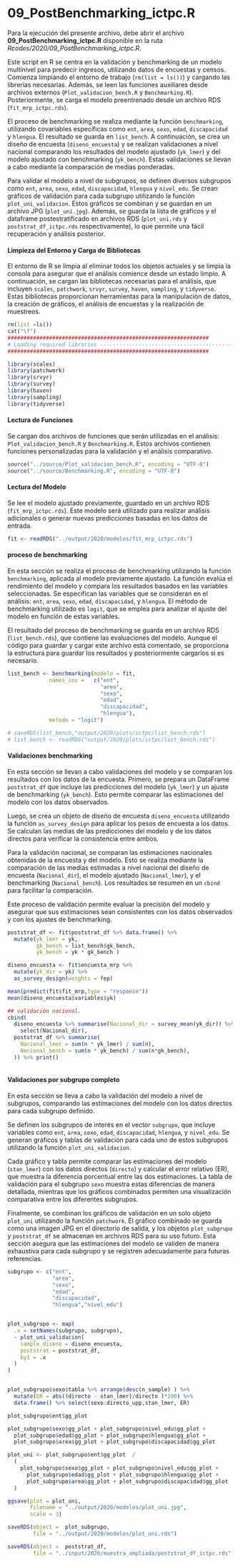 # 09_PostBenchmarking_ictpc.R {-}

Para la ejecución del presente archivo, debe abrir el archivo **09_PostBenchmarking_ictpc.R** disponible en la ruta *Rcodes/2020/09_PostBenchmarking_ictpc.R*.

Este script en R se centra en la validación y benchmarking de un modelo multinivel para predecir ingresos, utilizando datos de encuestas y censos. Comienza limpiando el entorno de trabajo (`rm(list = ls())`) y cargando las librerías necesarias. Además, se leen las funciones auxiliares desde archivos externos (`Plot_validacion_bench.R` y `Benchmarking.R`). Posteriormente, se carga el modelo preentrenado desde un archivo RDS (`fit_mrp_ictpc.rds`).

El proceso de benchmarking se realiza mediante la función `benchmarking`, utilizando covariables específicas como `ent`, `area`, `sexo`, `edad`, `discapacidad` y `hlengua`. El resultado se guarda en `list_bench`. A continuación, se crea un diseño de encuesta (`diseno_encuesta`) y se realizan validaciones a nivel nacional comparando los resultados del modelo ajustado (`yk_lmer`) y del modelo ajustado con benchmarking (`yk_bench`). Estas validaciones se llevan a cabo mediante la comparación de medias ponderadas.

Para validar el modelo a nivel de subgrupos, se definen diversos subgrupos como `ent`, `area`, `sexo`, `edad`, `discapacidad`, `hlengua` y `nivel_edu`. Se crean gráficos de validación para cada subgrupo utilizando la función `plot_uni_validacion`. Estos gráficos se combinan y se guardan en un archivo JPG (`plot_uni.jpg`). Además, se guarda la lista de gráficos y el dataframe postestratificado en archivos RDS (`plot_uni.rds` y `poststrat_df_ictpc.rds` respectivamente), lo que permite una fácil recuperación y análisis posterior.


#### Limpieza del Entorno y Carga de Bibliotecas{-}

El entorno de R se limpia al eliminar todos los objetos actuales y se limpia la consola para asegurar que el análisis comience desde un estado limpio. A continuación, se cargan las bibliotecas necesarias para el análisis, que incluyen `scales`, `patchwork`, `srvyr`, `survey`, `haven`, `sampling`, y `tidyverse`. Estas bibliotecas proporcionan herramientas para la manipulación de datos, la creación de gráficos, el análisis de encuestas y la realización de muestreos.





```r
rm(list =ls())
cat("\f")
###############################################################
# Loading required libraries ----------------------------------------------
###############################################################

library(scales)
library(patchwork)
library(srvyr)
library(survey)
library(haven)
library(sampling)
library(tidyverse)
```

#### Lectura de Funciones{-}

Se cargan dos archivos de funciones que serán utilizadas en el análisis: `Plot_validacion_bench.R` y `Benchmarking.R`. Estos archivos contienen funciones personalizadas para la validación y el análisis comparativo.

```r
source("../source/Plot_validacion_bench.R", encoding = "UTF-8")
source("../source/Benchmarking.R", encoding = "UTF-8")
```

#### Lectura del Modelo {-}

Se lee el modelo ajustado previamente, guardado en un archivo RDS (`fit_mrp_ictpc.rds`). Este modelo será utilizado para realizar análisis adicionales o generar nuevas predicciones basadas en los datos de entrada.

```r
fit <- readRDS("../output/2020/modelos/fit_mrp_ictpc.rds")
```

#### proceso de benchmarking{-}

En esta sección se realiza el proceso de benchmarking utilizando la función `benchmarking`, aplicada al modelo previamente ajustado. La función evalúa el rendimiento del modelo y compara los resultados basados en las variables seleccionadas. Se especifican las variables que se consideran en el análisis: `ent`, `area`, `sexo`, `edad`, `discapacidad`, y `hlengua`. El método de benchmarking utilizado es `logit`, que se emplea para analizar el ajuste del modelo en función de estas variables.

El resultado del proceso de benchmarking se guarda en un archivo RDS (`list_bench.rds`), que contiene las evaluaciones del modelo. Aunque el código para guardar y cargar este archivo está comentado, se proporciona la estructura para guardar los resultados y posteriormente cargarlos si es necesario.

```r
list_bench <- benchmarking(modelo = fit,
             names_cov =   c("ent",
                             "area",
                             "sexo",
                             "edad",
                             "discapacidad",
                             "hlengua"),                      
             metodo = "logit")

# saveRDS(list_bench,"output/2020/plots/ictpc/list_bench.rds")
# list_bench <- readRDS("output/2020/plots/ictpc/list_bench.rds")
```

#### Validaciones benchmarking {-}

En esta sección se llevan a cabo validaciones del modelo y se comparan los resultados con los datos de la encuesta. Primero, se prepara un DataFrame `poststrat_df` que incluye las predicciones del modelo (`yk_lmer`) y un ajuste de benchmarking (`yk_bench`). Esto permite comparar las estimaciones del modelo con los datos observados.

Luego, se crea un objeto de diseño de encuesta `diseno_encuesta` utilizando la función `as_survey_design` para aplicar los pesos de encuesta a los datos. Se calculan las medias de las predicciones del modelo y de los datos directos para verificar la consistencia entre ambos.

Para la validación nacional, se comparan las estimaciones nacionales obtenidas de la encuesta y del modelo. Esto se realiza mediante la comparación de las medias estimadas a nivel nacional del diseño de encuesta (`Nacional_dir`), el modelo ajustado (`Nacional_lmer`), y el benchmarking (`Nacional_bench`). Los resultados se resumen en un `cbind` para facilitar la comparación.

Este proceso de validación permite evaluar la precisión del modelo y asegurar que sus estimaciones sean consistentes con los datos observados y con los ajustes de benchmarking.

```r
poststrat_df <- fit$poststrat_df %>% data.frame() %>%  
  mutate(yk_lmer = yk,
         gk_bench = list_bench$gk_bench,
         yk_bench = yk * gk_bench )

diseno_encuesta <- fit$encuesta_mrp %>% 
  mutate(yk_dir = yk) %>% 
  as_survey_design(weights = fep)

mean(predict(fit$fit_mrp,type = "response"))
mean(diseno_encuesta$variables$yk)

## validación nacional.
cbind(
  diseno_encuesta %>% summarise(Nacional_dir = survey_mean(yk_dir)) %>% 
    select(Nacional_dir),
  poststrat_df %>% summarise(
    Nacional_lmer = sum(n * yk_lmer) / sum(n),
    Nacional_bench = sum(n * yk_bench) / sum(n*gk_bench),
  )) %>% print()



```

#### Validaciones por subgrupo completo{-}

En esta sección se lleva a cabo la validación del modelo a nivel de subgrupos, comparando las estimaciones del modelo con los datos directos para cada subgrupo definido. 

Se definen los subgrupos de interés en el vector `subgrupo`, que incluye variables como `ent`, `area`, `sexo`, `edad`, `discapacidad`, `hlengua`, y `nivel_edu`. Se generan gráficos y tablas de validación para cada uno de estos subgrupos utilizando la función `plot_uni_validacion`. 

Cada gráfico y tabla permite comparar las estimaciones del modelo (`stan_lmer`) con los datos directos (`directo`) y calcular el error relativo (ER), que muestra la diferencia porcentual entre las dos estimaciones. La tabla de validación para el subgrupo `sexo` muestra estas diferencias de manera detallada, mientras que los gráficos combinados permiten una visualización comparativa entre los diferentes subgrupos.

Finalmente, se combinan los gráficos de validación en un solo objeto `plot_uni` utilizando la función `patchwork`. El gráfico combinado se guarda como una imagen JPG en el directorio de salida, y los objetos `plot_subgrupo` y `poststrat_df` se almacenan en archivos RDS para su uso futuro. Esta sección asegura que las estimaciones del modelo se validen de manera exhaustiva para cada subgrupo y se registren adecuadamente para futuras referencias.

```r
subgrupo <- c("ent",
              "area",
              "sexo",
              "edad",
              "discapacidad",
              "hlengua","nivel_edu")


plot_subgrupo <- map(
  .x = setNames(subgrupo, subgrupo),
  ~ plot_uni_validacion(
    sample_diseno = diseno_encuesta,
    poststrat = poststrat_df,
    by1 = .x
  )
)


plot_subgrupo$sexo$tabla %>% arrange(desc(n_sample) ) %>%
  mutate(ER = abs((directo - stan_lmer)/directo )*100) %>%
  data.frame() %>% select(sexo:directo_upp,stan_lmer, ER)

plot_subgrupo$ent$gg_plot

plot_subgrupo$sexo$gg_plot + plot_subgrupo$nivel_edu$gg_plot +
  plot_subgrupo$edad$gg_plot + plot_subgrupo$hlengua$gg_plot +
  plot_subgrupo$area$gg_plot + plot_subgrupo$discapacidad$gg_plot  

plot_uni <- plot_subgrupo$ent$gg_plot  /
  (
    plot_subgrupo$sexo$gg_plot + plot_subgrupo$nivel_edu$gg_plot +
      plot_subgrupo$edad$gg_plot + plot_subgrupo$hlengua$gg_plot +
      plot_subgrupo$area$gg_plot + plot_subgrupo$discapacidad$gg_plot
  )

ggsave(plot = plot_uni,
       filename = "../output/2020/modelos/plot_uni.jpg",
       scale = 3)

saveRDS(object =  plot_subgrupo,
        file = "../output/2020/modelos/plot_uni.rds")

saveRDS(object =  poststrat_df,
        file = "../input/2020/muestra_ampliada/poststrat_df_ictpc.rds")


```
